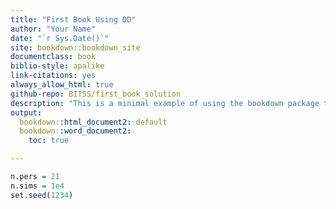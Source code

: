 ```yaml
--- 
title: "First Book Using DD"
author: "Your Name"
date: "`r Sys.Date()`"
site: bookdown::bookdown_site
documentclass: book
biblio-style: apalike
link-citations: yes
always_allow_html: true
github-repo: BITSS/first_book_solution
description: "This is a minimal example of using the bookdown package to write a book. The output format for this example is bookdown::gitbook."
output:
  bookdown::html_document2: default
  bookdown::word_document2:
    toc: true

---
```


```r
n.pers = 21
n.sims = 1e4
set.seed(1234)
```  






